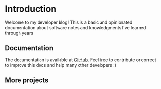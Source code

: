 # Introduction
 
Welcome to my developer blog! This is a basic and opinionated documentation about software notes and knowledgments I've learned through years

## Documentation

The documentation is available at [GitHub](https://github.com/gdomenech98/blog). Feel free to contribute or correct to improve this docs and help many other developers :)

## More projects


<Cards>
  <Card icon="👋" title="Portfolio" target="_blank" href="https://me.gdomenech.com" />
  <Card icon="🪐" title="Universe" target="_blank" href="https://universe.gdomenech.com" />
  <Card icon="💡" title="Blog" target="_blank" href="https://blog.gdomenech.com" />
  <Card icon="🧑‍💻" title="TS-Playground" target="_blank" href="https://github.com/gdomenech98/ts-playground" />
  <Card icon="🐳" title="Docker Full Stack" target="_blank" href="https://github.com/gdomenech98/fullstack-dockerized" />
  <Card icon="🦑" title="Node Full Stack" target="_blank" href="https://github.com/gdomenech98/fullstack-starter" />
</Cards>